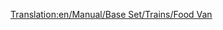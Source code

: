 [[Translation:en/Manual/Base Set/Trains/Food Van]]
{{es/Manual/Base Set/Trains/Vagones|Imagen=
|Nombre=Vagón de Alimento
|PrecioNormal= € ( £)
|PesoNormal= t
|CapacidadNormal=
|PrecioMono="
|PesoMono= t
|CapacidadMono=
|PrecioMag="
|PesoMag= t
|CapacidadMag=
|Descripción=
}}